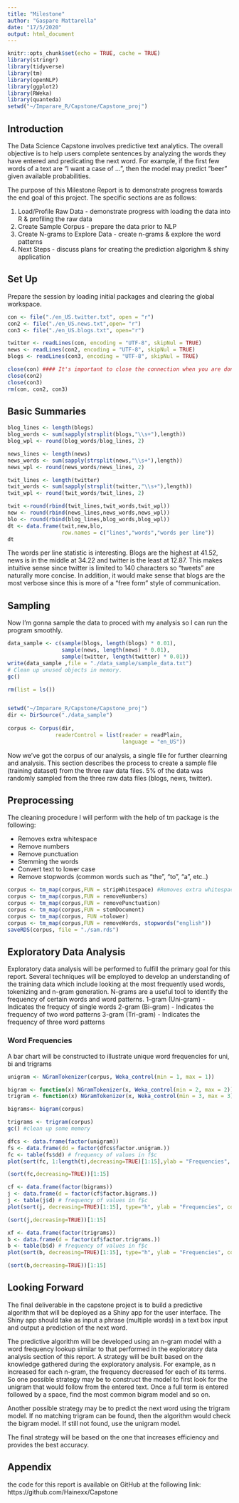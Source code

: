 ---
title: "Milestone"
author: "Gaspare Mattarella"
date: "17/5/2020"
output: html_document
---

```{r setup, include=FALSE}
knitr::opts_chunk$set(echo = TRUE, cache = TRUE)
library(stringr)
library(tidyverse)
library(tm)
library(openNLP)
library(ggplot2)
library(RWeka)
library(quanteda)
setwd("~/Imparare_R/Capstone/Capstone_proj")
```

## Introduction

The Data Science Capstone involves predictive text analytics. The overall objective is to help users complete sentences by analyzing the words they have entered and predicating the next word. For example, if the first few words of a text are “I want a case of …”, then the model may predict “beer” given available probabilities.

The purpose of this Milestone Report is to demonstrate progress towards the end goal of this project. The specific sections are as follows:

1. Load/Profile Raw Data - demonstrate progress with loading the data into R & profiling the raw data
2. Create Sample Corpus - prepare the data prior to NLP
3. Create N-grams to Explore Data - create n-grams & explore the word patterns
4. Next Steps - discuss plans for creating the prediction algorighm & shiny application

## Set Up
Prepare the session by loading initial packages and clearing the global workspace.
```{r echo=FALSE, warning=FALSE}
con <- file("./en_US.twitter.txt", open = "r") 
con2 <- file("./en_US.news.txt",open= "r") 
con3 <- file("./en_US.blogs.txt", open="r")

twitter <- readLines(con, encoding = "UTF-8", skipNul = TRUE)
news <- readLines(con2, encoding = "UTF-8", skipNul = TRUE)
blogs <- readLines(con3, encoding = "UTF-8", skipNul = TRUE)
```



```{r, include=FALSE}
close(con) #### It's important to close the connection when you are done
close(con2)
close(con3)
rm(con, con2, con3)
```
## Basic Summaries

```{r echo=FALSE}

blog_lines <- length(blogs)
blog_words <- sum(sapply(strsplit(blogs,"\\s+"),length))
blog_wpl <- round(blog_words/blog_lines, 2)

news_lines <- length(news)
news_words <- sum(sapply(strsplit(news,"\\s+"),length))
news_wpl <- round(news_words/news_lines, 2)

twit_lines <- length(twitter)
twit_words <- sum(sapply(strsplit(twitter,"\\s+"),length))
twit_wpl <- round(twit_words/twit_lines, 2)

twit <-round(rbind(twit_lines,twit_words,twit_wpl))
new <- round(rbind(news_lines,news_words,news_wpl))
blo <- round(rbind(blog_lines,blog_words,blog_wpl))
dt <- data.frame(twit,new,blo,
                 row.names = c("lines","words","words per line"))
dt

```

The words per line statistic is interesting. Blogs are the highest at 41.52, news is in the middle at 34.22 and twitter is the least at 12.87. This makes intuitive sense since twitter is limited to 140 characters so “tweets” are naturally more concise. In addition, it would make sense that blogs are the most verbose since this is more of a “free form” style of communication.

## Sampling 
Now I'm gonna sample the data to proced with my analysis so I can run the program smoothly. 

```{r echo=FALSE}
data_sample <- c(sample(blogs, length(blogs) * 0.01),
                 sample(news, length(news) * 0.01),
                 sample(twitter, length(twitter) * 0.01))
write(data_sample ,file = "./data_sample/sample_data.txt")
# Clean up unused objects in memory.
gc()

rm(list = ls())


setwd("~/Imparare_R/Capstone/Capstone_proj")
dir <- DirSource("./data_sample")
 
corpus <- Corpus(dir, 
               readerControl = list(reader = readPlain, 
                                    language = "en_US"))

```

Now we've got the corpus of our analysis, a single file for further clearning and analysis. 
This section describes the process to create a sample file (training dataset) from the three raw data files. 5% of the data was randomly sampled from the three raw data files (blogs, news, twitter). 

## Preprocessing
The cleaning procedure I will perform with the help of tm package is the following:

- Removes extra whitespace
- Remove numbers
- Remove punctuation
- Stemming the words
- Convert text to lower case
- Remove stopwords (common words such as "the", "to", "a", etc..)

```{r echo=FALSE}
corpus <- tm_map(corpus,FUN = stripWhitespace) #Removes extra whitespace 
corpus <- tm_map(corpus,FUN = removeNumbers)
corpus <- tm_map(corpus,FUN = removePunctuation)
corpus <- tm_map(corpus,FUN = stemDocument)
corpus <- tm_map(corpus, FUN =tolower)
corpus <- tm_map(corpus,FUN = removeWords, stopwords("english"))
saveRDS(corpus, file = "./sam.rds")
```

## Exploratory Data Analysis
Exploratory data analysis will be performed to fulfill the primary goal for this report. Several techniques will be employed to develop an understanding of the training data which include looking at the most frequently used words, tokenizing and n-gram generation. 
N-grams are a useful tool to identify the frequency of certain words and word patterns. 
1-gram (Uni-gram) - Indicates the frequcy of single words
2-gram (Bi-gram) - Indicates the frequency of two word patterns
3-gram (Tri-gram) - Indicates the frequency of three word patterns

### Word Frequencies
A bar chart  will be constructed to illustrate unique word frequencies for uni, bi and trigrams

```{r echo=FALSE}
unigram <- NGramTokenizer(corpus, Weka_control(min = 1, max = 1))

bigram <- function(x) NGramTokenizer(x, Weka_control(min = 2, max = 2))
trigram <- function(x) NGramTokenizer(x, Weka_control(min = 3, max = 3))

bigrams<- bigram(corpus)

trigrams <- trigram(corpus)
gc() #clean up some memory 
```

```{r unigr, echo=F, fig.height=5, fig.width=12, warning=FALSE}

dfcs <- data.frame(factor(unigram))
fs <- data.frame(dd = factor(dfcs$factor.unigram.))
fc <- table(fs$dd) # frequency of values in f$c
plot(sort(fc, 1:length(t),decreasing=TRUE)[1:15],ylab = "Frequencies", col = "darkred", main = "15 Most Common Unigrams")

(sort(fc,decreasing=TRUE))[1:15]

```

```{r bigram, echo=FALSE, fig.height=5, fig.width=12}
cf <- data.frame(factor(bigrams))
j <- data.frame(d = factor(cf$factor.bigrams.))
j <- table(j$d) # frequency of values in f$c
plot(sort(j, decreasing=TRUE)[1:15], type="h", ylab = "Frequencies", col = "darkgreen",main = "15 Most Common Bigrams")

(sort(j,decreasing=TRUE))[1:15]
```

```{r trigram, echo=FALSE, fig.height=5, fig.width=12}
xf <- data.frame(factor(trigrams))
b <- data.frame(d = factor(xf$factor.trigrams.))
b <- table(b$d) # frequency of values in f$c
plot(sort(b, decreasing=TRUE)[1:15], type="h", ylab = "Frequencies", col = "darkblue",main = "15 Most Common Trigrams")

(sort(b,decreasing=TRUE))[1:15]
```

## Looking Forward 

The final deliverable in the capstone project is to build a predictive algorithm that will be deployed as a Shiny app for the user interface. The Shiny app should take as input a phrase (multiple words) in a text box input and output a prediction of the next word.

The predictive algorithm will be developed using an n-gram model with a word frequency lookup similar to that performed in the exploratory data analysis section of this report. A strategy will be built based on the knowledge gathered during the exploratory analysis. For example, as n increased for each n-gram, the frequency decreased for each of its terms. So one possible strategy may be to construct the model to first look for the unigram that would follow from the entered text. Once a full term is entered followed by a space, find the most common bigram model and so on.

Another possible strategy may be to predict the next word using the trigram model. If no matching trigram can be found, then the algorithm would check the bigram model. If still not found, use the unigram model.

The final strategy will be based on the one that increases efficiency and provides the best accuracy.


## Appendix 
the code for this report is available on GitHub at the following link: 
https://github.com/Hainexx/Capstone
